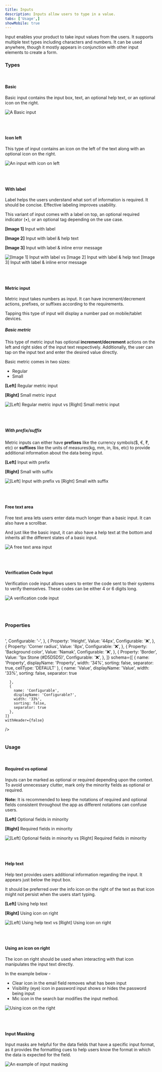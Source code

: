 ```yaml
---
title: Inputs
description: Inputs allow users to type in a value.
tabs: ['Usage',]
showMobile: true
---
```


Input enables your product to take input values from the users. 
It supports multiple text types including characters and numbers. It can be used anywhere, 
though it mostly appears in conjunction with other input elements to create a form. 

### Types

<br/>

#### Basic

Basic input contains the input box, text, an optional help text, or an optional icon on the right.

![A Basic input](./images/minputs-1.png)

<br/>
<br/>

#### Icon left

This type of input contains an icon on the left of the text along with an optional icon on the right.

![An input with icon on left](./images/minputs-2.png)

<br/>
<br/>

#### With label

Label helps the users understand what sort of information is required. It should be concise. Effective labeling improves usability.

This variant of input comes with a label on top, an optional required indicator (•), or an optional tag depending on the use case.

**[Image 1]** Input with label

**[Image 2]** Input with label & help text 

**[Image 3]** Input with label & inline error message

![[Image 1] Input with label vs [Image 2] Input with label & help text [Image 3] Input with label & inline error message](./images/minputs-3.png)

<br/>
<br/>

#### Metric input

Metric input takes numbers as input. It can have increment/decrement actions, prefixes, or suffixes according to the requirements.

Tapping this type of input will display a number pad on mobile/tablet devices.

##### Basic metric

This type of metric input has optional **increment/decrement** actions on the left and right sides of the input text respectively. Additionally, the user can tap on the input text and enter the desired value directly.

Basic metric comes in two sizes:

-  Regular
-  Small

**[Left]** Regular metric input 

**[Right]** Small metric input

![[Left] Regular metric input vs [Right] Small metric input](./images/minputs-4.png)

<br/>
<br/>

##### With prefix/suffix

Metric inputs can either have **prefixes** like the currency symbols($, €, ₹, etc) or **suffixes** like the units of measures(kg, mm, in, lbs, etc) to provide additional information about the data being input.

**[Left]** Input with prefix

**[Right]** Small with suffix

![[Left] Input with prefix vs [Right] Small with suffix](./images/minputs-5.png)

<br/>
<br/>

#### Free text area

Free text area lets users enter data much longer than a basic input. It can also have a scrollbar.

And just like the basic input, it can also have a help text at the bottom and inherits all the different states of a basic input.

![A free text area input](./images/minputs-6.png)

<br/>
<br/>

#### Verification Code Input

Verification code input allows users to enter the code sent to their systems to verify themselves. These codes can be either 4 or 6 digits long.

![A verification code input](./images/minputs-7.png)

<br/>
<br/>

### Properties

<br/>

<Card shadow='none'>
  <Table
    showMenu={false}
    separator={true}
    data={[
      {
        Property: 'Width',
        Value: '<Width>',
        Configurable: '-',
      },
      {
        Property: 'Height',
        Value: '44px',
        Configurable: '❌',
      },
      {
        Property: 'Corner radius',
        Value: '8px',
        Configurable: '❌',
      },
      {
        Property: 'Background color',
        Value: 'Namak',
        Configurable: '❌',
      },
      {
        Property: 'Border',
        Value: '1px Stone (#D5D5D5)',
        Configurable: '❌',
      },
    ]}
    schema={[
      {
        name: 'Property',
        displayName: 'Property',
        width: '34%',
        sorting: false,
        separator: true,
        cellType: 'DEFAULT'
      },
      {
        name: 'Value',
        displayName: 'Value',
        width: '33%',
        sorting: false,
        separator: true
        
      },
      {
        name: 'Configurable',
        displayName: 'Configurable?',
        width: '33%',
        sorting: false,
        separator: true
      },
    ]}
    withHeader={false}
  />
</Card>
<br/>
<br/>


### Usage

<br/>

#### Required vs optional

Inputs can be marked as optional or required depending upon the context. To avoid unnecessary clutter, mark only the minority fields as optional or required.

**Note:** It is recommended to keep the notations of required and optional fields consistent throughout the app as different notations can confuse users.

**[Left]** Optional fields in minority 

**[Right]** Required fields in minority

![[Left] Optional fields in minority vs [Right] Required fields in minority](./images/minputs-8.png)

<br/>
<br/>

#### Help text

Help text provides users additional information regarding the input. It appears just below the input box.

It should be preferred over the info icon on the right of the text as that icon might not persist when the users start typing.

**[Left]** Using help text 

**[Right]** Using icon on right

![[Left] Using help text vs [Right] Using icon on right](./images/minputs-9.png)

<br/>
<br/>

#### Using an icon on right

The icon on right should be used when interacting with that icon manipulates the input text directly.

In the example below -

-   Clear icon in the email field removes what has been input
-   Visibility (eye) icon in password input shows or hides the password being input
-   Mic icon in the search bar modifies the input method.

![Using icon on the right](./images/minputs-10.png)

<br/>
<br/>

#### Input Masking

Input masks are helpful for the data fields that have a specific input format, as it provides the formatting cues to help users know the format in which the data is expected for the field.

![An example of input masking](./images/minputs-11.png)

<br/>
<br/>
<br/>